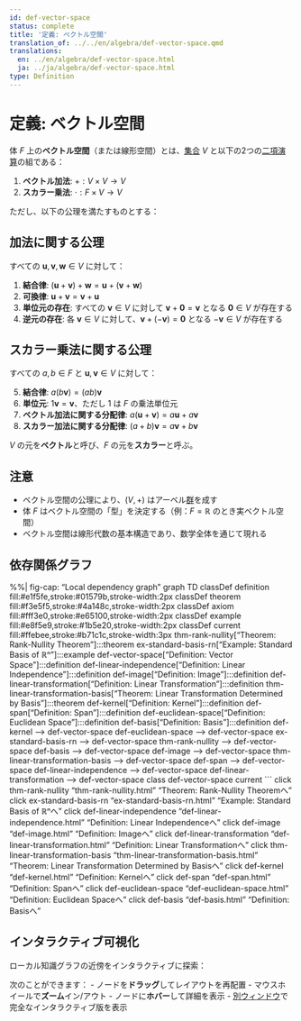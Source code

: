 ```yaml
---
id: def-vector-space
status: complete
title: '定義: ベクトル空間'
translation_of: ../../en/algebra/def-vector-space.qmd
translations:
  en: ../en/algebra/def-vector-space.html
  ja: ../ja/algebra/def-vector-space.html
type: Definition
---
```


# 定義: ベクトル空間 {#def-vector-space}

体 $F$ 上の**ベクトル空間**（または線形空間）とは、[集合](../logic-set-theory/def-set.qmd) $V$ と以下の2つの[二項演算](def-binary-operation.qmd)の組である：

1. **ベクトル加法**: $+ : V \times V \to V$
2. **スカラー乗法**: $\cdot : F \times V \to V$

ただし、以下の公理を満たすものとする：

## 加法に関する公理

すべての $\mathbf{u}, \mathbf{v}, \mathbf{w} \in V$ に対して：

1. **結合律**: $(\mathbf{u} + \mathbf{v}) + \mathbf{w} = \mathbf{u} + (\mathbf{v} + \mathbf{w})$
2. **可換律**: $\mathbf{u} + \mathbf{v} = \mathbf{v} + \mathbf{u}$
3. **単位元の存在**: すべての $\mathbf{v} \in V$ に対して $\mathbf{v} + \mathbf{0} = \mathbf{v}$ となる $\mathbf{0} \in V$ が存在する
4. **逆元の存在**: 各 $\mathbf{v} \in V$ に対して、$\mathbf{v} + (-\mathbf{v}) = \mathbf{0}$ となる $-\mathbf{v} \in V$ が存在する

## スカラー乗法に関する公理

すべての $a, b \in F$ と $\mathbf{u}, \mathbf{v} \in V$ に対して：

5. **結合律**: $a(b\mathbf{v}) = (ab)\mathbf{v}$
6. **単位元**: $1\mathbf{v} = \mathbf{v}$、ただし $1$ は $F$ の乗法単位元
7. **ベクトル加法に関する分配律**: $a(\mathbf{u} + \mathbf{v}) = a\mathbf{u} + a\mathbf{v}$
8. **スカラー加法に関する分配律**: $(a + b)\mathbf{v} = a\mathbf{v} + b\mathbf{v}$

$V$ の元を**ベクトル**と呼び、$F$ の元を**スカラー**と呼ぶ。

## 注意

- ベクトル空間の公理により、$(V, +)$ はアーベル[群](def-group.qmd)を成す
- 体 $F$ はベクトル空間の「型」を決定する（例：$F = \mathbb{R}$ のとき実ベクトル空間）
- ベクトル空間は線形代数の基本構造であり、数学全体を通じて現れる

## 依存関係グラフ

%%| fig-cap: "Local dependency graph"
graph TD
    classDef definition fill:#e1f5fe,stroke:#01579b,stroke-width:2px
    classDef theorem fill:#f3e5f5,stroke:#4a148c,stroke-width:2px
    classDef axiom fill:#fff3e0,stroke:#e65100,stroke-width:2px
    classDef example fill:#e8f5e9,stroke:#1b5e20,stroke-width:2px
    classDef current fill:#ffebee,stroke:#b71c1c,stroke-width:3px
    thm-rank-nullity["Theorem: Rank-Nullity Theorem"]:::theorem
    ex-standard-basis-rn["Example: Standard Basis of ℝⁿ"]:::example
    def-vector-space["Definition: Vector Space"]:::definition
    def-linear-independence["Definition: Linear Independence"]:::definition
    def-image["Definition: Image"]:::definition
    def-linear-transformation["Definition: Linear Transformation"]:::definition
    thm-linear-transformation-basis["Theorem: Linear Transformation Determined by Basis"]:::theorem
    def-kernel["Definition: Kernel"]:::definition
    def-span["Definition: Span"]:::definition
    def-euclidean-space["Definition: Euclidean Space"]:::definition
    def-basis["Definition: Basis"]:::definition
    def-kernel --> def-vector-space
    def-euclidean-space --> def-vector-space
    ex-standard-basis-rn --> def-vector-space
    thm-rank-nullity --> def-vector-space
    def-basis --> def-vector-space
    def-image --> def-vector-space
    thm-linear-transformation-basis --> def-vector-space
    def-span --> def-vector-space
    def-linear-independence --> def-vector-space
    def-linear-transformation --> def-vector-space
    class def-vector-space current
```
    click thm-rank-nullity "thm-rank-nullity.html" "Theorem: Rank-Nullity Theoremへ"
    click ex-standard-basis-rn "ex-standard-basis-rn.html" "Example: Standard Basis of ℝⁿへ"
    click def-linear-independence "def-linear-independence.html" "Definition: Linear Independenceへ"
    click def-image "def-image.html" "Definition: Imageへ"
    click def-linear-transformation "def-linear-transformation.html" "Definition: Linear Transformationへ"
    click thm-linear-transformation-basis "thm-linear-transformation-basis.html" "Theorem: Linear Transformation Determined by Basisへ"
    click def-kernel "def-kernel.html" "Definition: Kernelへ"
    click def-span "def-span.html" "Definition: Spanへ"
    click def-euclidean-space "def-euclidean-space.html" "Definition: Euclidean Spaceへ"
    click def-basis "def-basis.html" "Definition: Basisへ"

## インタラクティブ可視化

ローカル知識グラフの近傍をインタラクティブに探索：

::: {.graph-viz data-id="def-vector-space" data-width="700" data-height="500"}
:::

次のことができます：
- ノードを**ドラッグ**してレイアウトを再配置
- マウスホイールで**ズーム**イン/アウト
- ノードに**ホバー**して詳細を表示
- [別ウィンドウ](../../output/interactive/def-vector-space.html){target="_blank"}で完全なインタラクティブ版を表示
